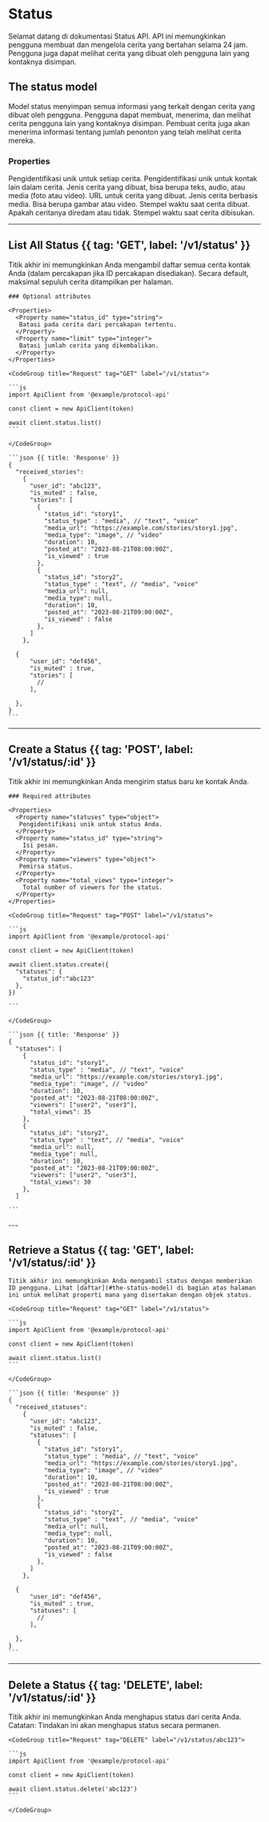# Status

Selamat datang di dokumentasi Status API. API ini memungkinkan pengguna membuat dan mengelola cerita yang bertahan selama 24 jam. Pengguna juga dapat melihat cerita yang dibuat oleh pengguna lain yang kontaknya disimpan.

## The status model

Model status menyimpan semua informasi yang terkait dengan cerita yang dibuat oleh pengguna. Pengguna dapat membuat, menerima, dan melihat cerita pengguna lain yang kontaknya disimpan. Pembuat cerita juga akan menerima informasi tentang jumlah penonton yang telah melihat cerita mereka.

### Properties

<Properties>
  <Property name="id" type="string">
    Pengidentifikasi unik untuk setiap cerita.
  </Property>
  <Property name="contact_id" type="string">
    Pengidentifikasi unik untuk kontak lain dalam cerita.
  </Property>
  <Property name="status_type" type="string">
    Jenis cerita yang dibuat, bisa berupa teks, audio, atau media (foto atau
    video).
  </Property>
  <Property name="media_url" type="string">
    URL untuk cerita yang dibuat.
  </Property>
  <Property name="media_type" type="string">
    Jenis cerita berbasis media. Bisa berupa gambar atau video.
  </Property>
  <Property name="created_at" type="timestamp">
    Stempel waktu saat cerita dibuat.
  </Property>
  <Property name="is_muted" type="boolean">
    Apakah ceritanya diredam atau tidak.
  </Property>
  <Property name="muted_at" type="timestamp">
    Stempel waktu saat cerita dibisukan.
  </Property>
</Properties>

---

## List All Status {{ tag: 'GET', label: '/v1/status' }}

<Row>
  <Col>

Titik akhir ini memungkinkan Anda mengambil daftar semua cerita kontak Anda (dalam percakapan jika ID percakapan disediakan). Secara default, maksimal sepuluh cerita ditampilkan per halaman.

    ### Optional attributes

    <Properties>
      <Property name="status_id" type="string">
       Batasi pada cerita dari percakapan tertentu.
      </Property>
      <Property name="limit" type="integer">
       Batasi jumlah cerita yang dikembalikan.
      </Property>
    </Properties>

  </Col>
  <Col sticky>

    <CodeGroup title="Request" tag="GET" label="/v1/status">

    ```js
    import ApiClient from '@example/protocol-api'

    const client = new ApiClient(token)

    await client.status.list()
    ```

    </CodeGroup>

    ```json {{ title: 'Response' }}
    {
      "received_stories":
        {
          "user_id": "abc123",
          "is_muted" : false,
          "stories": [
            {
              "status_id": "story1",
              "status_type" : "media", // "text", "voice"
              "media_url": "https://example.com/stories/story1.jpg",
              "media_type": "image", // "video"
              "duration": 10,
              "posted_at": "2023-08-21T08:00:00Z",
              "is_viewed" : true
            },
            {
              "status_id": "story2",
              "status_type" : "text", // "media", "voice"
              "media_url": null,
              "media_type": null,
              "duration": 10,
              "posted_at": "2023-08-21T09:00:00Z",
              "is_viewed" : false
            },
          ]
        },

      {
          "user_id": "def456",
          "is_muted" : true,
          "stories": [
            //
          ],

      },
    }
    ```

  </Col>
</Row>

---

## Create a Status {{ tag: 'POST', label: '/v1/status/:id' }}

<Row>
  <Col>

Titik akhir ini memungkinkan Anda mengirim status baru ke kontak Anda.

    ### Required attributes

    <Properties>
      <Property name="statuses" type="object">
       Pengidentifikasi unik untuk status Anda.
      </Property>
      <Property name="status_id" type="string">
        Isi pesan.
      </Property>
      <Property name="viewers" type="object">
       Pemirsa status.
      </Property>
      <Property name="total_views" type="integer">
        Total number of viewers for the status.
      </Property>
    </Properties>

  </Col>
  <Col sticky>

    <CodeGroup title="Request" tag="POST" label="/v1/status">

    ```js
    import ApiClient from '@example/protocol-api'

    const client = new ApiClient(token)

    await client.status.create({
      "statuses": {
        "status_id":"abc123"
      },
    })

    ```

    </CodeGroup>

    ```json {{ title: 'Response' }}
    {
      "statuses": [
        {
          "status_id": "story1",
          "status_type" : "media", // "text", "voice"
          "media_url": "https://example.com/stories/story1.jpg",
          "media_type": "image", // "video"
          "duration": 10,
          "posted_at": "2023-08-21T08:00:00Z",
          "viewers": ["user2", "user3"],
          "total_views": 35
        },
        {
          "status_id": "story2",
          "status_type" : "text", // "media", "voice"
          "media_url": null,
          "media_type": null,
          "duration": 10,
          "posted_at": "2023-08-21T09:00:00Z",
          "viewers": ["user2", "user3"],
          "total_views": 30
        },
      ]

    ```

  </Col>
</Row>
---

## Retrieve a Status {{ tag: 'GET', label: '/v1/status/:id' }}

<Row>
  <Col>

    Titik akhir ini memungkinkan Anda mengambil status dengan memberikan ID pengguna. Lihat [daftar](#the-status-model) di bagian atas halaman ini untuk melihat properti mana yang disertakan dengan objek status.

  </Col>
  <Col sticky>

    <CodeGroup title="Request" tag="GET" label="/v1/status">

    ```js
    import ApiClient from '@example/protocol-api'

    const client = new ApiClient(token)

    await client.status.list()
    ```

    </CodeGroup>

    ```json {{ title: 'Response' }}
    {
      "received_statuses":
        {
          "user_id": "abc123",
          "is_muted" : false,
          "statuses": [
            {
              "status_id": "story1",
              "status_type" : "media", // "text", "voice"
              "media_url": "https://example.com/stories/story1.jpg",
              "media_type": "image", // "video"
              "duration": 10,
              "posted_at": "2023-08-21T08:00:00Z",
              "is_viewed" : true
            },
            {
              "status_id": "story2",
              "status_type" : "text", // "media", "voice"
              "media_url": null,
              "media_type": null,
              "duration": 10,
              "posted_at": "2023-08-21T09:00:00Z",
              "is_viewed" : false
            },
          ]
        },

      {
          "user_id": "def456",
          "is_muted" : true,
          "statuses": [
            //
          ],

      },
    }
    ```

  </Col>
</Row>

---

## Delete a Status {{ tag: 'DELETE', label: '/v1/status/:id' }}

<Row>
  <Col>

Titik akhir ini memungkinkan Anda menghapus status dari cerita Anda. Catatan: Tindakan ini akan menghapus status secara permanen.

  </Col>
  <Col sticky>

    <CodeGroup title="Request" tag="DELETE" label="/v1/status/abc123">

    ```js
    import ApiClient from '@example/protocol-api'

    const client = new ApiClient(token)

    await client.status.delete('abc123')
    ```

    </CodeGroup>

  </Col>
</Row>
